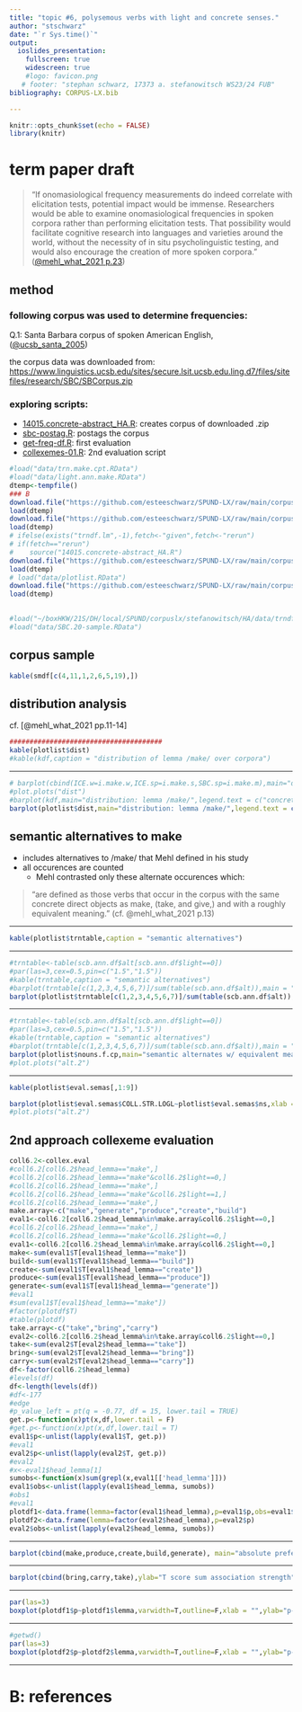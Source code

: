 ```yaml
---
title: "topic #6, polysemous verbs with light and concrete senses."
author: "stschwarz"
date: "`r Sys.time()`"
output:
  ioslides_presentation:
    fullscreen: true
    widescreen: true
    #logo: favicon.png
   # footer: "stephan schwarz, 17373 a. stefanowitsch WS23/24 FUB"
bibliography: CORPUS-LX.bib

---
```


```r
knitr::opts_chunk$set(echo = FALSE)
library(knitr)

```

<!--<style>
.gdbar img {
  width: 300px !important;
  height: 150px !important;
  margin: 8px 8px;
 // color: fff;
  }-->
<style>
aside.gdbar {
  background: white;
}
</style>

# term paper draft
> "If onomasiological frequency measurements do indeed correlate with elicitation tests, 
potential impact would be immense. Researchers would be able to examine onomasiological frequencies in spoken corpora rather than performing elicitation tests. That possibility would facilitate cognitive research into languages and varieties around the world, without the necessity of in situ psycholinguistic testing, and would also encourage the creation of more spoken corpora." 
([@mehl_what_2021 p.23](https://doi.org/10.1515/cllt-2017-0039))

## method
### following corpus was used to determine frequencies:   

Q.1: Santa Barbara corpus of spoken American English, ([@ucsb_santa_2005](https://www.linguistics.ucsb.edu/research/santa-barbara-corpus))

the corpus data was downloaded from: [https://www.linguistics.ucsb.edu/sites/secure.lsit.ucsb.edu.ling.d7/files/sitefiles/research/SBC/SBCorpus.zip](https://www.linguistics.ucsb.edu/sites/secure.lsit.ucsb.edu.ling.d7/files/sitefiles/research/SBC/SBCorpus.zip)

### exploring scripts:
- [14015.concrete-abstract_HA.R](https://github.com/esteeschwarz/SPUND-LX/blob/main/corpusLX/14015-HA/14015.concrete-abstract_HA.R): creates corpus of downloaded .zip
- [sbc-postag.R](https://github.com/esteeschwarz/SPUND-LX/blob/main/corpusLX/14015-HA/sbc-postag.R): postags the corpus
- [get-freq-df.R](https://github.com/esteeschwarz/SPUND-LX/blob/main/corpusLX/14015-HA/get-freq-df.R): first evaluation
- [collexemes-01.R](https://github.com/esteeschwarz/SPUND-LX/blob/main/corpusLX/14015-HA/collexemes-01.R): 2nd evaluation script

```r
#load("data/trn.make.cpt.RData")
#load("data/light.ann.make.RData")
dtemp<-tempfile()
### B
download.file("https://github.com/esteeschwarz/SPUND-LX/raw/main/corpusLX/14015-HA/data/SBC.ann.df.RData",dtemp)
load(dtemp)
download.file("https://github.com/esteeschwarz/SPUND-LX/raw/main/corpusLX/14015-HA/data/SBC.20-sample.RData",dtemp)
load(dtemp)
# ifelse(exists("trndf.lm",-1),fetch<-"given",fetch<-"rerun")
# if(fetch=="rerun")
#    source("14015.concrete-abstract_HA.R")
download.file("https://github.com/esteeschwarz/SPUND-LX/raw/main/corpusLX/14015-HA/data/plotlist.RData",dtemp)
load(dtemp)
# load("data/plotlist.RData")
download.file("https://github.com/esteeschwarz/SPUND-LX/raw/main/corpusLX/14015-HA/data/collex.eval.RData",dtemp)
load(dtemp)
   

#load("~/boxHKW/21S/DH/local/SPUND/corpuslx/stefanowitsch/HA/data/trndf.lm.cpt.RData")
#load("data/SBC.20-sample.RData")
```

## corpus sample

```r
kable(smdf[c(4,11,1,2,6,5,19),])

```

## distribution analysis 
cf. [@mehl_what_2021 pp.11-14]

```r
######################################
kable(plotlist$dist)
#kable(kdf,caption = "distribution of lemma /make/ over corpora")
```

---

```r
# barplot(cbind(ICE.w=i.make.w,ICE.sp=i.make.s,SBC.sp=i.make.m),main="distribution: lemma /make/",legend.text = c("concrete use","light use"))
#plot.plots("dist")
#barplot(kdf,main="distribution: lemma /make/",legend.text = c("concrete use","light use"))
barplot(plotlist$dist,main="distribution: lemma /make/",legend.text = c("concrete use","light use"))
```

## semantic alternatives to make
- includes alternatives to /make/ that Mehl defined in his study 
- all occurences are counted 
  - Mehl contrasted only these alternate occurences which:

>"are defined as those verbs that occur in the corpus with the same concrete direct objects as make, (take, and give,) and with a roughly equivalent meaning." (cf. @mehl_what_2021 p.13)  

---


```r
kable(plotlist$trntable,caption = "semantic alternatives")

```

---

```r
#trntable<-table(scb.ann.df$alt[scb.ann.df$light==0])
#par(las=3,cex=0.5,pin=c("1.5","1.5"))
#kable(trntable,caption = "semantic alternatives")
#barplot(trntable[c(1,2,3,4,5,6,7)]/sum(table(scb.ann.df$alt)),main = "SBC concrete /make/ vs. alternate",ylab = "% in corpus")
barplot(plotlist$trntable[c(1,2,3,4,5,6,7)]/sum(table(scb.ann.df$alt)),main = "SBC concrete /make/ vs. alternate",ylab = "% in corpus")
```

---

```r
#trntable<-table(scb.ann.df$alt[scb.ann.df$light==0])
#par(las=3,cex=0.5,pin=c("1.5","1.5"))
#kable(trntable,caption = "semantic alternatives")
#barplot(trntable[c(1,2,3,4,5,6,7)]/sum(table(scb.ann.df$alt)),main = "SBC concrete /make/ vs. alternate",ylab = "% in corpus")
barplot(plotlist$nouns.f.cp,main="semantic alternates w/ equivalent meaning",ylab = "% in corpus")
#plot.plots("alt.2")
```

---

```r
kable(plotlist$eval.semas[,1:9])

```

```r
barplot(plotlist$eval.semas$COLL.STR.LOGL~plotlist$eval.semas$ns,xlab = "",ylab = "collex.log.like")
#plot.plots("alt.2")
```

## 2nd approach collexeme evaluation

```r
coll6.2<-collex.eval
#coll6.2[coll6.2$head_lemma=="make",]
#coll6.2[coll6.2$head_lemma=="make"&coll6.2$light==0,]
#coll6.2[coll6.2$head_lemma=="make",]
#coll6.2[coll6.2$head_lemma=="make"&coll6.2$light==1,]
#coll6.2[coll6.2$head_lemma=="make",]
make.array<-c("make","generate","produce","create","build")
eval1<-coll6.2[coll6.2$head_lemma%in%make.array&coll6.2$light==0,]
#coll6.2[coll6.2$head_lemma=="make",]
#coll6.2[coll6.2$head_lemma=="make"&coll6.2$light==0,]
eval1<-coll6.2[coll6.2$head_lemma%in%make.array&coll6.2$light==0,]
make<-sum(eval1$T[eval1$head_lemma=="make"])
build<-sum(eval1$T[eval1$head_lemma=="build"])
create<-sum(eval1$T[eval1$head_lemma=="create"])
produce<-sum(eval1$T[eval1$head_lemma=="produce"])
generate<-sum(eval1$T[eval1$head_lemma=="generate"])
#eval1
#sum(eval1$T[eval1$head_lemma=="make"])
#factor(plotdf$T)
#table(plotdf)
take.array<-c("take","bring","carry")
eval2<-coll6.2[coll6.2$head_lemma%in%take.array&coll6.2$light==0,]
take<-sum(eval2$T[eval2$head_lemma=="take"])
bring<-sum(eval2$T[eval2$head_lemma=="bring"])
carry<-sum(eval2$T[eval2$head_lemma=="carry"])
df<-factor(coll6.2$head_lemma)
#levels(df)
df<-length(levels(df))
#df<-177
#edge
#p_value_left = pt(q = -0.77, df = 15, lower.tail = TRUE)
get.p<-function(x)pt(x,df,lower.tail = F)
#get.p<-function(x)pt(x,df,lower.tail = T)
eval1$p<-unlist(lapply(eval1$T, get.p))
#eval1
eval2$p<-unlist(lapply(eval2$T, get.p))
#eval2
#x<-eval1$head_lemma[1]
sumobs<-function(x)sum(grepl(x,eval1[['head_lemma']]))
eval1$obs<-unlist(lapply(eval1$head_lemma, sumobs))
#obs1
#eval1
plotdf1<-data.frame(lemma=factor(eval1$head_lemma),p=eval1$p,obs=eval1$obs)
plotdf2<-data.frame(lemma=factor(eval2$head_lemma),p=eval2$p)
eval2$obs<-unlist(lapply(eval2$head_lemma, sumobs))

```

---

```r
barplot(cbind(make,produce,create,build,generate), main="absolute preference in concrete context",ylab="T score sum association strength")

```

---

```r
barplot(cbind(bring,carry,take),ylab="T score sum association strength", main="absolute preference in concrete context")

```

---

```r
par(las=3)
boxplot(plotdf1$p~plotdf1$lemma,varwidth=T,outline=F,xlab = "",ylab="p-value of collexeme association strength",main="binding of lemma /make/ in concrete noun context")

```

---

```r
#getwd()
par(las=3)
boxplot(plotdf2$p~plotdf2$lemma,varwidth=T,outline=F,xlab = "",ylab="p-value of collexeme association strength",main="binding of lemma /take/ in concrete noun context")

```

------

# B: references



